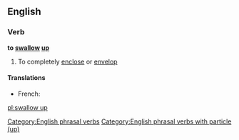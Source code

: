 ==English==

===Verb===
'''to [[swallow]] [[up]]'''

# To completely [[enclose]] or [[envelop]]

====Translations====
* French: {{t+|fr|engloutir}}

[[Category:English phrasal verbs]]
[[Category:English phrasal verbs with particle (up)]]

[[pl:swallow up]]